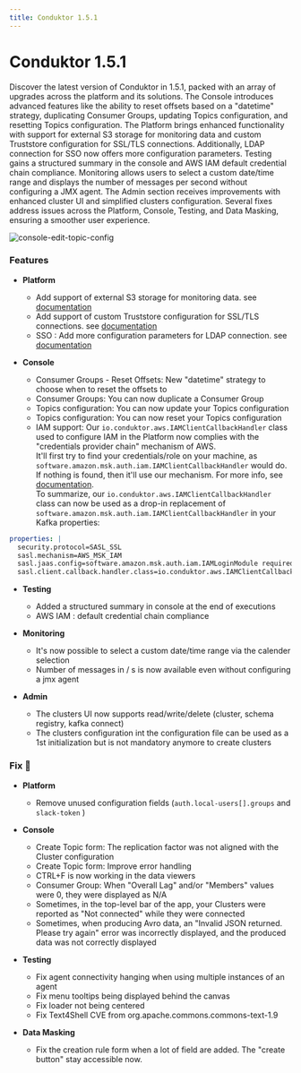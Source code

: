 ```yaml
---
title: Conduktor 1.5.1
---
```


# Conduktor 1.5.1

Discover the latest version of Conduktor in 1.5.1, packed with an array of upgrades across the platform and its solutions. The Console introduces advanced features like the ability to reset offsets based on a "datetime" strategy, duplicating Consumer Groups, updating Topics configuration, and resetting Topics configuration. The Platform brings enhanced functionality with support for external S3 storage for monitoring data and custom Truststore configuration for SSL/TLS connections. Additionally, LDAP connection for SSO now offers more configuration parameters. Testing gains a structured summary in the console and AWS IAM default credential chain compliance. Monitoring allows users to select a custom date/time range and displays the number of messages per second without configuring a JMX agent. The Admin section receives improvements with enhanced cluster UI and simplified clusters configuration. Several fixes address issues across the Platform, Console, Testing, and Data Masking, ensuring a smoother user experience.

![console-edit-topic-config](https://user-images.githubusercontent.com/2573301/203620461-a4425669-22e9-4880-b609-698e757b11e0.png)

### Features

- **Platform**

  - Add support of external S3 storage for monitoring data. see [documentation](https://docs.conduktor.io/platform/get-started/configuration/env-variables/#monitoring-properties)
  - Add support of custom Truststore configuration for SSL/TLS connections. see [documentation](https://docs.conduktor.io/platform/get-started/configuration/env-variables/)
  - SSO : Add more configuration parameters for LDAP connection. see [documentation](https://docs.conduktor.io/platform/get-started/configuration/env-variables/#ldap-properties)

- **Console**
  - Consumer Groups - Reset Offsets: New "datetime" strategy to choose when to reset the offsets to
  - Consumer Groups: You can now duplicate a Consumer Group
  - Topics configuration: You can now update your Topics configuration
  - Topics configuration: You can now reset your Topics configuration
  - IAM support: Our `io.conduktor.aws.IAMClientCallbackHandler` class used to configure IAM in the Platform now complies with the "credentials provider chain" mechanism of AWS.  
    It'll first try to find your credentials/role on your machine, as `software.amazon.msk.auth.iam.IAMClientCallbackHandler` would do. If nothing is found, then it'll use our mechanism. For more info, see [documentation](https://docs.conduktor.io/platform/get-started/configuration/configuration-snippets/#amazon-msk-with-iam-authentication-example).  
     To summarize, our `io.conduktor.aws.IAMClientCallbackHandler` class can now be used as a drop-in replacement of `software.amazon.msk.auth.iam.IAMClientCallbackHandler` in your Kafka properties:

```yaml
properties: |
  security.protocol=SASL_SSL
  sasl.mechanism=AWS_MSK_IAM
  sasl.jaas.config=software.amazon.msk.auth.iam.IAMLoginModule required;
  sasl.client.callback.handler.class=io.conduktor.aws.IAMClientCallbackHandler
```

- **Testing**

  - Added a structured summary in console at the end of executions
  - AWS IAM : default credential chain compliance

- **Monitoring**

  - It's now possible to select a custom date/time range via the calender selection
  - Number of messages in / s is now available even without configuring a jmx agent

- **Admin**
  - The clusters UI now supports read/write/delete (cluster, schema registry, kafka connect)
  - The clusters configuration int the configuration file can be used as a 1st initialization but is not mandatory anymore to create clusters

### Fix 🔨

- **Platform**

  - Remove unused configuration fields (`auth.local-users[].groups` and `slack-token` )

- **Console**

  - Create Topic form: The replication factor was not aligned with the Cluster configuration
  - Create Topic form: Improve error handling
  - CTRL+F is now working in the data viewers
  - Consumer Group: When "Overall Lag" and/or "Members" values were 0, they were displayed as N/A
  - Sometimes, in the top-level bar of the app, your Clusters were reported as "Not connected" while they were connected
  - Sometimes, when producing Avro data, an "Invalid JSON returned. Please try again" error was incorrectly displayed, and the produced data was not correctly displayed

- **Testing**

  - Fix agent connectivity hanging when using multiple instances of an agent
  - Fix menu tooltips being displayed behind the canvas
  - Fix loader not being centered
  - Fix Text4Shell CVE from org.apache.commons.commons-text-1.9

- **Data Masking**
  - Fix the creation rule form when a lot of field are added. The "create button" stay accessible now.
